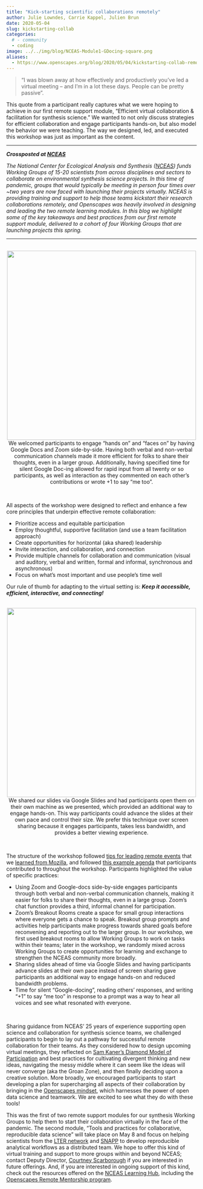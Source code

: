 ```yaml
---
title: "Kick-starting scientific collaborations remotely"
author: Julie Lowndes, Carrie Kappel, Julien Brun
date: 2020-05-04
slug: kickstarting-collab
categories:
  # - community
  - coding
image: ../../img/blog/NCEAS-Module1-GDocing-square.png
aliases: 
  - https://www.openscapes.org/blog/2020/05/04/kickstarting-collab-remotely/
---
```


> “I was blown away at how effectively and productively you’ve led a virtual meeting – and I’m in a lot these days. People can be pretty passive”. 

This quote from a participant really captures what we were hoping to achieve in our first remote support module, “Efficient virtual collaboration & facilitation for synthesis science.” We wanted to not only discuss strategies for efficient collaboration and engage participants hands-on, but also model the behavior we were teaching. The way we designed, led, and executed this workshop was just as important as the content. 

---

***Crossposted at [NCEAS](https://www.nceas.ucsb.edu/news/kick-starting-scientific-collaborations-remotely)***  

*The National Center for Ecological Analysis and Synthesis ([NCEAS](https://www.nceas.ucsb.edu/)) funds Working Groups of 15-20 scientists from across disciplines and sectors to collaborate on environmental synthesis science projects. In this time of pandemic, groups that would typically be meeting in person four times over ~two years are now faced with launching their projects virtually. NCEAS is providing training and support to help those teams kickstart their research collaborations remotely, and Openscapes was heavily involved in designing and leading the two remote learning modules. In this blog we highlight some of the key takeaways and best practices from our first remote support module, delivered to a cohort of four Working Groups that are launching projects this spring.*

---

<br>
<center>
  <img src="/img/blog/NCEAS-Module1-GDocing.png" width="500px"></a>
   <figcaption>We welcomed participants to engage “hands on” and “faces on” by having Google Docs and Zoom side-by-side. Having both verbal and non-verbal communication channels made it more efficient for folks to share their thoughts, even in a larger group. Additionally, having specified time for silent Google Doc-ing allowed for rapid input from all twenty or so participants, as well as interaction as they commented on each other’s contributions or wrote +1 to say “me too”.
</figcaption>
</center>
<br>


All aspects of the workshop were designed to reflect and enhance a few core principles that underpin effective remote collaboration: 

- Prioritize access and equitable participation
- Employ thoughtful, supportive facilitation (and use a team facilitation approach)
- Create opportunities for horizontal (aka shared) leadership
- Invite interaction, and collaboration, and connection
- Provide multiple channels for collaboration and communication (visual and auditory, verbal and written, formal and informal, synchronous and asynchronous)
- Focus on what’s most important and use people’s time well

Our rule of thumb for adapting to the virtual setting is: ***Keep it accessible, efficient, interactive, and connecting!***

<br>
<center>
  <img src="/img/blog/NCEAS-Module1-GSliding.png" width="500px"></a>
   <figcaption>We shared our slides via Google Slides and had participants open them on their own machine as we presented, which provided an additional way to engage hands-on. This way participants could advance the slides at their own pace and control their size. We prefer this technique over screen sharing because it engages participants, takes less bandwidth, and provides a better viewing experience.
</figcaption>
</center>
<br>

The structure of the workshop followed [tips for leading remote events](https://openscapes.org/blog/2020/03/11/how-to-run-a-remote-workshop/) that we [learned from Mozilla](https://foundation.mozilla.org/en/blog/new-movement-building-home-community-calls/), and followed [this example agenda](https://docs.google.com/document/d/1-rm903_Er4fgKVHxYSSqCnAMEGssiJw-7t9htbC4IVk/edit?usp=sharing) that participants contributed to throughout the workshop. Participants highlighted the value of specific practices: 

- Using Zoom and Google-docs side-by-side engages participants through both verbal and non-verbal communication channels, making it easier for folks to share their thoughts, even in a large group. Zoom’s chat function provides a third, informal channel for participation.
- Zoom’s Breakout Rooms create a space for small group interactions where everyone gets a chance to speak. Breakout group prompts and activities help participants make progress towards shared goals before reconvening and reporting out to the larger group. In our workshop, we first used breakout rooms to allow Working Groups to work on tasks within their teams; later in the workshop, we randomly mixed across Working Groups to create opportunities for learning and exchange to strengthen the NCEAS community more broadly. 
- Sharing slides ahead of time via Google Slides and having participants advance slides at their own pace instead of screen sharing gave participants an additional way to engage hands-on and reduced bandwidth problems.
- Time for silent “Google-docing”, reading others’ responses, and writing “+1” to say “me too” in response to a prompt was a way to hear all voices and see what resonated with everyone. 

<br>

Sharing guidance from NCEAS’ 25 years of experience supporting open science and collaboration for synthesis science teams, we challenged participants to begin to lay out a pathway for successful remote collaboration for their teams. As they considered how to design upcoming virtual meetings, they reflected on [Sam Kaner’s Diamond Model of Participation](https://www.nceas.ucsb.edu/news/how-spark-joy-groan-zone-collaboration) and best practices for cultivating divergent thinking and new ideas, navigating the messy middle where it can seem like the ideas will never converge (aka the Groan Zone), and then finally deciding upon a creative solution. More broadly, we encouraged participants to start developing a plan for supercharging all aspects of their collaboration by bringing in the [Openscapes mindset](https://openscapes.github.io/series/mindset.html), which harnesses the power of open data science and teamwork. We are excited to see what they do with these tools! 

This was the first of two remote support modules for our synthesis Working Groups to help them to start their collaboration virtually in the face of the pandemic. The second module, “Tools and practices for collaborative, reproducible data science” will take place on May 8 and focus on helping scientists from the [LTER network](https://lternet.edu/) and [SNAPP](https://snappartnership.net/) to develop reproducible analytical workflows as a distributed team. We hope to offer this kind of virtual training and support to more groups within and beyond NCEAS; contact Deputy Director, [Courtney Scarborough](mailto:scarborough@nceas.ucsb.edu) if you are interested in future offerings. And, if you are interested in ongoing support of this kind, check out the resources offered on the [NCEAS Learning Hub](https://www.nceas.ucsb.edu/learning-hub), including the [Openscapes Remote Mentorship program](https://www.nceas.ucsb.edu/learning-hub/mentored-programs). 
<br>
<br>

